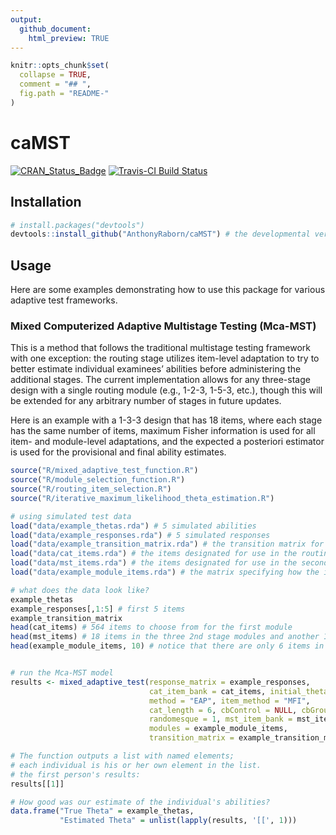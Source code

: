 ```yaml
---
output:
  github_document:
    html_preview: TRUE
---
```

```r
knitr::opts_chunk$set(
  collapse = TRUE,
  comment = "## ",
  fig.path = "README-"
)
```

# caMST
[![CRAN_Status_Badge](http://www.r-pkg.org/badges/version/caMST)](http://cran.r-project.org/package=caMST)
[![Travis-CI Build Status](http://travis-ci.org/AnthonyRaborn/caMST.svg?branch=master)](http://travis-ci.org/AnthonyRaborn/caMST)


## Installation
```r
# install.packages("devtools")
devtools::install_github("AnthonyRaborn/caMST") # the developmental version; no CRAN version yet
```

## Usage

Here are some examples demonstrating how to use this package for various adaptive test frameworks.

### Mixed Computerized Adaptive Multistage Testing (Mca-MST)

This is a method that follows the traditional multistage testing framework with one exception: the routing stage utilizes item-level adaptation to try to better estimate individual examinees' abilities before administering the additional stages. The current implementation allows for any three-stage design with a single routing module (e.g., 1-2-3, 1-5-3, etc.), though this will be extended for any arbitrary number of stages in future updates.

Here is an example with a 1-3-3 design that has 18 items, where each stage has the same number of items, maximum Fisher information is used for all item- and module-level adaptations, and the expected a posteriori estimator is used for the provisional and final ability estimates.

```r
source("R/mixed_adaptive_test_function.R")
source("R/module_selection_function.R")
source("R/routing_item_selection.R")
source("R/iterative_maximum_likelihood_theta_estimation.R")
```

```r
# using simulated test data 
load("data/example_thetas.rda") # 5 simulated abilities
load("data/example_responses.rda") # 5 simulated responses
load("data/example_transition_matrix.rda") # the transition matrix for an 18 item 1-3-3 balanced design
load("data/cat_items.rda") # the items designated for use in the routing module with item-level adaptation
load("data/mst_items.rda") # the items designated for use in the second and third modules with module-level adaptation
load("data/example_module_items.rda") # the matrix specifying how the item data frame relates to the modules

# what does the data look like?
example_thetas
example_responses[,1:5] # first 5 items
example_transition_matrix
head(cat_items) # 564 items to choose from for the first module
head(mst_items) # 18 items in the three 2nd stage modules and another 18 in the three 3rd stage modules
head(example_module_items, 10) # notice that there are only 6 items in the first module!


# run the Mca-MST model
results <- mixed_adaptive_test(response_matrix = example_responses, 
                               cat_item_bank = cat_items, initial_theta = 0,
                               method = "EAP", item_method = "MFI", 
                               cat_length = 6, cbControl = NULL, cbGroup = NULL,
                               randomesque = 1, mst_item_bank = mst_items, 
                               modules = example_module_items, 
                               transition_matrix = example_transition_matrix)

# The function outputs a list with named elements; 
# each individual is his or her own element in the list.
# the first person's results:
results[[1]]

# How good was our estimate of the individual's abilities?
data.frame("True Theta" = example_thetas,
           "Estimated Theta" = unlist(lapply(results, '[[', 1)))
```


